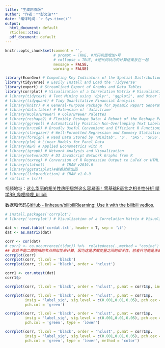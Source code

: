 ```yaml
---
title: "生成网页版"
author: "作者：**彭文波**"
date: "编译时间：`r Sys.time()`"
output:
  html_document: default
  rticles::ctex:
  pdf_document: default
---
```



\newpage


```r
knitr::opts_chunk$set(comment = '',
                      # prompt = TRUE, #代码前面增加>号
                      # collapse = TRUE, #把代码块内的计算结果放在一起
                      message = FALSE,
                      warning = FALSE)
```

```r
library(EconGeo) # Computing Key Indicators of the Spatial Distribution of Economic Activities
library(tidyverse) # Easily Install and Load the 'Tidyverse'
library(export) # Streamlined Export of Graphs and Data Tables
library(corrplot) # Visualization of a Correlation Matrix # Visualization of a Correlation Matrix
# library(tidytext) # Text Mining using 'dplyr', 'ggplot2', and Other Tidy Tools
# library(tidyquant) # Tidy Quantitative Financial Analysis
# library(knitr) # A General-Purpose Package for Dynamic Report Generation in R
# library(data.table) # Extension of `data.frame`
# library(RColorBrewer) # ColorBrewer Palettes
# library(reshape2) # Flexibly Reshape Data: A Reboot of the Reshape Package
# library(ggrepel) # Automatically Position Non-Overlapping Text Labels with 'ggplot2'
# library(bruceR) # Broadly Useful Convenient and Efficient R Functions
# library(stargazer) # Well-Formatted Regression and Summary Statistics Tables
# library(foreign) # Read Data Stored by 'Minitab', 'S', 'SAS', 'SPSS', 'Stata','Systat', 'Weka', 'dBase', ...
# library(plm) # Linear Models for Panel Data
# library(AER) # Applied Econometrics with R
# library(igraph) # Network Analysis and Visualization
# library(networkD3) # D3 JavaScript Network Graphs from R
# library(texreg) # Conversion of R Regression Output to LaTeX or HTML Tables
# library(statnet)        # CRAN v2019.6
# library(ggstatsplot)#躺着就能出图
# library(linkprediction) # CRAN v1.0-0
# rm(list = ls())
```















视频地址：[这么华丽的相关性热图居然这么容易画！零基础R语言之相关性分析 晴学R9_哔哩哔哩_bilibili](https://www.bilibili.com/video/BV1mK4y1N7g9/?spm_id_from=autoNext)

数据和代码[GitHub - linhesun/bilibiliRlearning: Use it with the bilibili vedios.](https://github.com/linhesun/bilibiliRlearning)

```r
# install.packages('corrplot')
# library('corrplot') # Visualization of a Correlation Matrix # Visualization of a Correlation Matrix

```

```r
dat <- read.table('cordat.txt', header = T, sep = '\t')
dat <- as.matrix(dat)

corr <- cor(dat)
# corr2 <- co.occurrence(t(dat)) %>%  relatedness(.,method = "cosine")
## 此处不能二模网络的节点相似性来计算，因为这是求解变量之间的相关性。前者只可能是正直，这里可能是负值。
corrplot(corr)
corrplot(corr, tl.col = 'black')
corrplot(corr, tl.col = 'black', order = 'hclust')

corr1 <- cor.mtest(dat)
corr1$p

corrplot(corr, tl.col = 'black', order = 'hclust', p.mat = corr1$p, insig = 'blank')

corrplot(corr, tl.col = 'black', order = 'hclust', p.mat = corr1$p, 
         insig = 'label_sig', sig.level = c(0.001,0.01,0.05), pch.cex = 0.9,
         pch.col = 'green')

corrplot(corr, tl.col = 'black', order = 'hclust', p.mat = corr1$p, 
         insig = 'label_sig', sig.level = c(0.001,0.01,0.05), pch.cex = 0.9,
         pch.col = 'green', type = 'lower')

corrplot(corr, tl.col = 'black', order = 'hclust', p.mat = corr1$p, 
         insig = 'label_sig', sig.level = c(0.001,0.01,0.05), pch.cex = 0.9,
         pch.col = 'green', type = 'lower', method = 'color')
```


